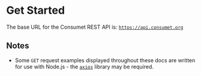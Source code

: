 # Get Started

The base URL for the Consumet REST API is: [`https://api.consumet.org`](https://api.consumet.org)

## Notes

- Some `GET` request examples displayed throughout these docs are written for use with Node.js - the [`axios`](https://axios-http.com) library may be required.
